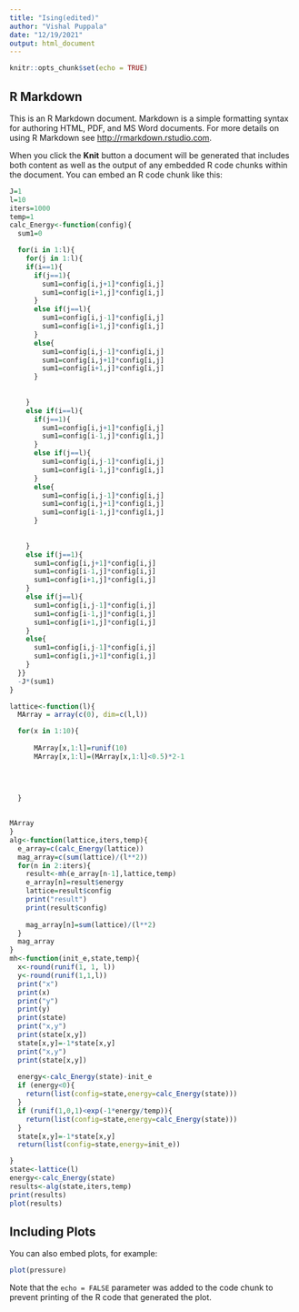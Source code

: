 ```yaml
---
title: "Ising(edited)"
author: "Vishal Puppala"
date: "12/19/2021"
output: html_document
---
```


```r
knitr::opts_chunk$set(echo = TRUE)
```

## R Markdown

This is an R Markdown document. Markdown is a simple formatting syntax for authoring HTML, PDF, and MS Word documents. For more details on using R Markdown see <http://rmarkdown.rstudio.com>.

When you click the **Knit** button a document will be generated that includes both content as well as the output of any embedded R code chunks within the document. You can embed an R code chunk like this:

```r
J=1
l=10
iters=1000
temp=1
calc_Energy<-function(config){
  sum1=0

  for(i in 1:l){
    for(j in 1:l){
    if(i==1){
      if(j==1){
        sum1=config[i,j+1]*config[i,j]
        sum1=config[i+1,j]*config[i,j]
      }
      else if(j==l){
        sum1=config[i,j-1]*config[i,j]
        sum1=config[i+1,j]*config[i,j]
      }
      else{
        sum1=config[i,j-1]*config[i,j]
        sum1=config[i,j+1]*config[i,j]
        sum1=config[i+1,j]*config[i,j]
      }
      
      
    }
    else if(i==l){
      if(j==1){
        sum1=config[i,j+1]*config[i,j]
        sum1=config[i-1,j]*config[i,j]
      }
      else if(j==l){
        sum1=config[i,j-1]*config[i,j]
        sum1=config[i-1,j]*config[i,j]
      }
      else{
        sum1=config[i,j-1]*config[i,j]
        sum1=config[i,j+1]*config[i,j]
        sum1=config[i-1,j]*config[i,j]
      }
      
      
    }
    else if(j==1){
      sum1=config[i,j+1]*config[i,j]
      sum1=config[i-1,j]*config[i,j]
      sum1=config[i+1,j]*config[i,j]
    }
    else if(j==l){
      sum1=config[i,j-1]*config[i,j]
      sum1=config[i-1,j]*config[i,j]
      sum1=config[i+1,j]*config[i,j]
    }
    else{
      sum1=config[i,j-1]*config[i,j]
      sum1=config[i,j+1]*config[i,j]
    }
  }}
  -J*(sum1)
}

lattice<-function(l){
  MArray = array(c(0), dim=c(l,l))

  for(x in 1:10){
    
      MArray[x,1:l]=runif(10)
      MArray[x,1:l]=(MArray[x,1:l]<0.5)*2-1
      
    
    

  }

 
MArray
}
alg<-function(lattice,iters,temp){
  e_array=c(calc_Energy(lattice))
  mag_array=c(sum(lattice)/(l**2))
  for(n in 2:iters){
    result<-mh(e_array[n-1],lattice,temp)
    e_array[n]=result$energy
    lattice=result$config
    print("result")
    print(result$config)
  
    mag_array[n]=sum(lattice)/(l**2)
  }
  mag_array
}
mh<-function(init_e,state,temp){                 
  x<-round(runif(1, 1, l))
  y<-round(runif(1,1,l))
  print("x")
  print(x)
  print("y")
  print(y)
  print(state)
  print("x,y")
  print(state[x,y])
  state[x,y]=-1*state[x,y]
  print("x,y")
  print(state[x,y])
  
  energy<-calc_Energy(state)-init_e
  if (energy<0){
    return(list(config=state,energy=calc_Energy(state)))
  }
  if (runif(1,0,1)<exp(-1*energy/temp)){
    return(list(config=state,energy=calc_Energy(state)))
  }
  state[x,y]=-1*state[x,y]
  return(list(config=state,energy=init_e))

}
state<-lattice(l)
energy<-calc_Energy(state)
results<-alg(state,iters,temp)
print(results)
plot(results)
```

## Including Plots

You can also embed plots, for example:

```r
plot(pressure)
```

Note that the `echo = FALSE` parameter was added to the code chunk to prevent printing of the R code that generated the plot.
